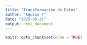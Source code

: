 ```yaml
---
title: "Transformación de Datos"
author: "Equipo 7"
date: "2025-08-21"
output: html_document
---
```


```r
knitr::opts_chunk$set(echo = TRUE)
```

```r

```

